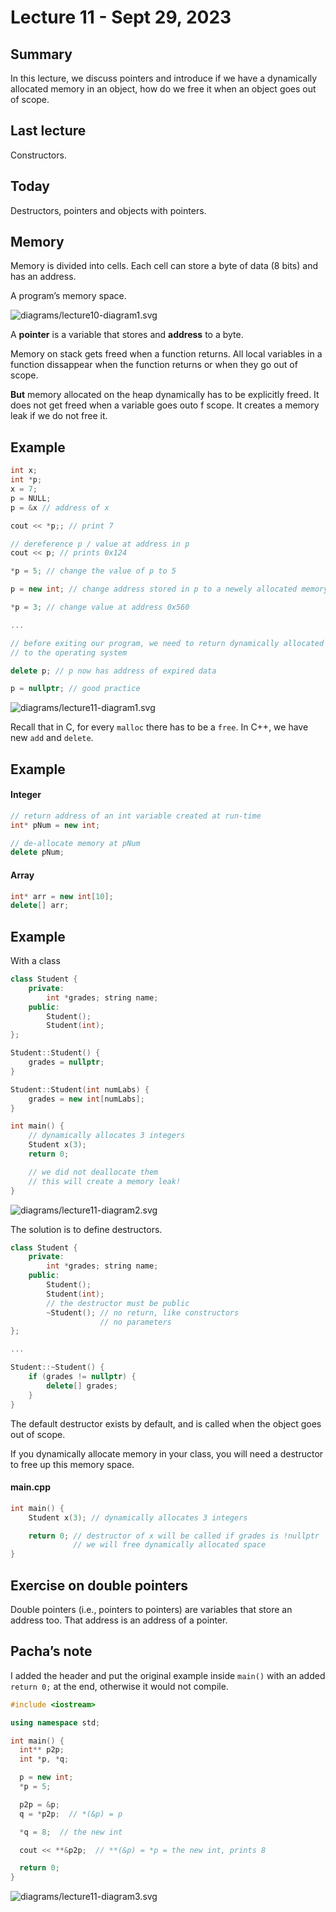# Lecture 11 - Sept 29, 2023

## Summary

In this lecture, we discuss pointers and introduce if we have a dynamically
allocated memory in an object, how do we free it when an object goes out of
scope.

## Last lecture

Constructors.

## Today

Destructors, pointers and objects with pointers.

## Memory

Memory is divided into cells. Each cell can store a byte of data (8 bits) and
has an address.

A program's memory space.

<img src="diagrams/lecture10-diagram1.svg" alt="diagrams/lecture10-diagram1.svg">

A **pointer** is a variable that stores and **address** to a byte.

Memory on stack gets freed when a function returns. All local variables in a
function dissappear when the function returns or when they go out of scope.

**But** memory allocated on the heap dynamically has to be explicitly freed. It
does not get freed when a variable goes outo f scope. It creates a memory leak
if we do not free it.

::: {.callout-note icon=false}
## Example

```cpp
int x;
int *p;
x = 7;
p = NULL;
p = &x // address of x

cout << *p;; // print 7

// dereference p / value at address in p
cout << p; // prints 0x124

*p = 5; // change the value of p to 5

p = new int; // change address stored in p to a newely allocated memory space

*p = 3; // change value at address 0x560

...

// before exiting our program, we need to return dynamically allocated memory
// to the operating system

delete p; // p now has address of expired data

p = nullptr; // good practice
```
<img src="diagrams/lecture11-diagram1.svg" alt="diagrams/lecture11-diagram1.svg">
:::

Recall that in C, for every `malloc` there has to be a `free`. In C++, we have
new `add` and `delete`.

::: {.callout-note icon=false}
## Example

#### Integer

```cpp
// return address of an int variable created at run-time
int* pNum = new int;

// de-allocate memory at pNum
delete pNum;
```

#### Array

```cpp
int* arr = new int[10];
delete[] arr;
```
:::

::: {.callout-note icon=false}
## Example

With a class

```cpp
class Student {
    private:
        int *grades; string name;
    public:
        Student();
        Student(int);
};

Student::Student() {
    grades = nullptr;
}

Student::Student(int numLabs) {
    grades = new int[numLabs];
}

int main() {
    // dynamically allocates 3 integers
    Student x(3);
    return 0;

    // we did not deallocate them
    // this will create a memory leak!
}
```

<img src="diagrams/lecture11-diagram2.svg" alt="diagrams/lecture11-diagram2.svg">
:::

The solution is to define destructors.

```cpp
class Student {
    private:
        int *grades; string name;
    public:
        Student();
        Student(int);
        // the destructor must be public
        ~Student(); // no return, like constructors
                    // no parameters
};

...

Student::~Student() {
    if (grades != nullptr) {
        delete[] grades;
    }
}
```

The default destructor exists by default, and is called when the object goes out
of scope.

If you dynamically allocate memory in your class, you will need a destructor to
free up this memory space.

#### main.cpp

```cpp
int main() {
    Student x(3); // dynamically allocates 3 integers

    return 0; // destructor of x will be called if grades is !nullptr
              // we will free dynamically allocated space 
}
```

## Exercise on double pointers

Double pointers (i.e., pointers to pointers) are variables that store an
address too. That address is an address of a pointer.


::: {.callout-note icon=false}
## Pacha's note

I added the header and put the original example inside `main()` with an
added `return 0;` at the end, otherwise it would not compile.
:::

```cpp
#include <iostream>

using namespace std;

int main() {
  int** p2p;
  int *p, *q;

  p = new int;
  *p = 5;

  p2p = &p;
  q = *p2p;  // *(&p) = p

  *q = 8;  // the new int

  cout << **&p2p;  // **(&p) = *p = the new int, prints 8

  return 0;
}
```

<img src="diagrams/lecture11-diagram3.svg" alt="diagrams/lecture11-diagram3.svg">
